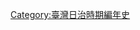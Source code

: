 {{commonscat|1919 in Taiwan}}
{{year in country category|1|9|1|9|台灣|亞洲|日本|}}

[[Category:臺灣日治時期編年史|Category:臺灣日治時期編年史]]